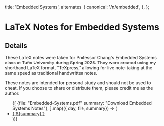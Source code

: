 
  title: 'Embedded Systems',
  alternates: {
    canonical: '/n/embedded',
  },
};

# LaTeX Notes for Embedded Systems

<AnimatedName />

## Details

These LaTeX notes were taken for Professor Chang's Embedded Systems class at Tufts University during Spring 2025. They were created using my shorthand LaTeX format, "TeXpress," allowing for live note-taking at the same speed as traditional handwritten notes.

These notes are intended for personal study and should not be used to cheat. If you choose to share or distribute them, please credit me as the author.

<div>
  <ul>
    {[
      {file: "Embedded-Systems.pdf", summary: "Download Embedded Systems Notes"},
    ].map(({ day, file, summary}) => (
      <li key={day}>
      <a href={`/files/${file}`} download>{`${summary}`}</a>
      </li>
    ))}
  </ul>
</div>
<TeXpressDocumentation />

